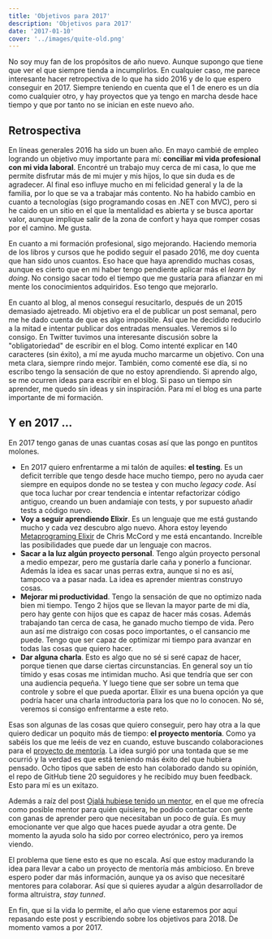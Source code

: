 ```yaml
---
title: 'Objetivos para 2017'
description: 'Objetivos para 2017'
date: '2017-01-10'
cover: '../images/quite-old.png'
---
```


No soy muy fan de los propósitos de año nuevo. Aunque supongo que tiene que ver el que siempre tienda a incumplirlos. En cualquier caso, me parece interesante hacer retropectiva de lo que ha sido 2016 y de lo que espero conseguir en 2017. Siempre teniendo en cuenta que el 1 de enero es un día como cualquier otro, y hay proyectos que ya tengo en marcha desde hace tiempo y que por tanto no se inician en este nuevo año.

## Retrospectiva

En líneas generales 2016 ha sido un buen año. En mayo cambié de empleo logrando un objetivo muy importante para mí: **conciliar mi vida profesional con mi vida laboral**. Encontré un trabajo muy cerca de mi casa, lo que me permite disfrutar más de mi mujer y mis hijos, lo que sin duda es de agradecer. Al final eso influye mucho en mi felicidad general y la de la familia, por lo que se va a trabajar más contento. No ha habido cambio en cuanto a tecnologías (sigo programando cosas en .NET con MVC), pero si he caido en un sitio en el que la mentalidad es abierta y se busca aportar valor, aunque implique salir de la zona de confort y haya que romper cosas por el camino. Me gusta.

En cuanto a mi formación profesional, sigo mejorando. Haciendo memoria de los libros y cursos que he podido seguir el pasado 2016, me doy cuenta que han sido unos cuantos. Eso hace que haya aprendido muchas cosas, aunque es cierto que en mi haber tengo pendiente aplicar más el *learn by doing*. No consigo sacar todo el tiempo que me gustaría para afianzar en mi mente los conocimientos adquiridos. Eso tengo que mejorarlo.

En cuanto al blog, al menos conseguí resucitarlo, después de un 2015 demasiado ajetreado. Mi objetivo era el de publicar un post semanal, pero me he dado cuenta de que es algo imposible. Así que he decidido reducirlo a la mitad e intentar publicar dos entradas mensuales. Veremos si lo consigo. En Twitter tuvimos una interesante discusión sobre la "obligatoriedad" de escribir en el blog. Como intenté explicar en 140 caracteres (sin éxito), a mí me ayuda mucho marcarme un objetivo. Con una meta clara, siempre rindo mejor. También, como comenté ese día, si no escribo tengo la sensación de que no estoy aprendiendo. Si aprendo algo, se me ocurren ideas para escribir en el blog. Si paso un tiempo sin aprender, me quedo sin ideas y sin inspiración. Para mí el blog es una parte importante de mi formación.

## Y en 2017 ...

En 2017 tengo ganas de unas cuantas cosas así que las pongo en puntitos molones.

- En 2017 quiero enfrentarme a mi talón de aquiles: **el testing**. Es un deficit terrible que tengo desde hace mucho tiempo, pero no ayuda caer siempre en equipos donde no se testea y con mucho *legacy code*. Así que toca luchar por crear tendencia e intentar refactorizar código antiguo, creando un buen andamiaje con tests, y por supuesto añadir tests a código nuevo. 
- **Voy a seguir aprendiendo Elixir**. Es un lenguaje que me está gustando mucho y cada vez descubro algo nuevo. Ahora estoy leyendo [Metaprograming Elixir]() de Chris McCord y me está encantando. Increíble las posibilidades que puede dar un lenguaje con macros.
- **Sacar a la luz algún proyecto personal**. Tengo algún proyecto personal a medio empezar, pero me gustaría darle caña y ponerlo a funcionar. Además la idea es sacar unas perras extra, aunque si no es así, tampoco va a pasar nada. La idea es aprender mientras construyo cosas.
- **Mejorar mi productividad**. Tengo la sensación de que no optimizo nada bien mi tiempo. Tengo 2 hijos que se llevan la mayor parte de mi día, pero hay gente con hijos que es capaz de hacer más cosas. Además trabajando tan cerca de casa, he ganado mucho tiempo de vida. Pero aun así me distraigo con cosas poco importantes, o el cansancio me puede. Tengo que ser capaz de optimizar mi tiempo para avanzar en todas las cosas que quiero hacer.
- **Dar alguna charla**. Esto es algo que no sé si seré capaz de hacer, porque tienen que darse ciertas circunstancias. En general soy un tío tímido y esas cosas me intimidan mucho. Asi que tendría que ser con una audiencia pequeña. Y luego tiene que ser sobre un tema que controle y sobre el que pueda aportar. Elixir es una buena opción ya que podría hacer una charla introductoria para los que no lo conocen. No sé, veremos si consigo enfrentarme a este reto.

Esas son algunas de las cosas que quiero conseguir, pero hay otra a la que quiero dedicar un poquito más de tiempo: **el proyecto mentoría**. Como ya sabéis los que me leéis de vez en cuando, estuve buscando colaboraciones para el [proyecto de mentoría](https://github.com/rubenfa/mentoria/). La idea surgió por una tontada que se me ocurrió y la verdad es que está teniendo más éxito del que hubiera pensado. Ocho tipos que saben de esto han colaborado dando su opinión, el repo de GitHub tiene 20 seguidores y he recibido muy buen feedback. Esto para mí es un exitazo. 

Además a raíz del post [Ojalá hubiese tenido un mentor](https://charlascylon.com/2016-12-14-ojala-hubiese-tenido-un-mentor), en el que me ofrecía como posible mentor para quién quisiera, he podido contactar con gente con ganas de aprender pero que necesitaban un poco de guía. Es muy emocionante ver que algo que haces puede ayudar a otra gente. De momento la ayuda solo ha sido por correo electrónico, pero ya iremos viendo.

El problema que tiene esto es que no escala. Así que estoy madurando la idea para llevar a cabo un proyecto de mentoría más ambicioso. En breve espero poder dar más información, aunque ya os aviso que necesitaré mentores para colaborar. Así que si quieres ayudar a algún desarrollador de forma altruistra, *stay tunned*.

En fin, que si la vida lo permite, el año que viene estaremos por aquí repasando este post y escribiendo sobre los objetivos para 2018. De momento vamos a por 2017.